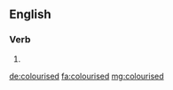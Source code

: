 ==English==

===Verb===
{{head|en|verb form}}

# {{en-past of|colourise}}

[[de:colourised]]
[[fa:colourised]]
[[mg:colourised]]